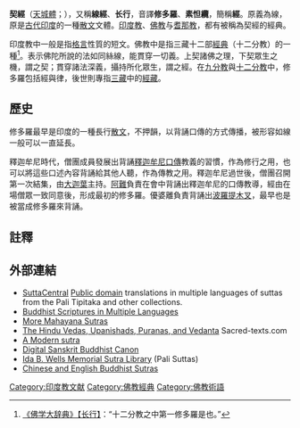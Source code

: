 '''契經'''（[[天城體|天城體]]{{lang-sa|सूत्र|{{IAST|sūtra}}}}；{{lang-pi|sutta}}），又稱'''線經'''、'''长行'''，音譯'''修多羅'''、'''素怛纜'''，簡稱'''經'''。原義為線，原是[[古代印度|古代印度]]的一種[[散文|散文]]文體。[[印度教|印度教]]、[[佛教|佛教]]与[[耆那教|耆那教]]，都有被稱為契經的經典。

印度教中一般是指[[格言|格言]]性質的短文。佛教中是指三藏十二部[[佛經|經典]]（十二分教）的一種<ref>[[:s:佛學大辭典/長行|《佛学大辞典》【长行】]]：“十二分教之中第一修多羅是也。”</ref>。表示佛陀所說的法如同絲線，能貫穿一切義。上契諸佛之理，下契眾生之機，謂之契；貫穿諸法深義，攝持所化眾生，謂之經。在[[九分教|九分教]]與[[十二分教|十二分教]]中，修多羅包括經與律，後世則專指[[三藏|三藏]]中的[[經藏|經藏]]。

==歷史==
修多羅最早是印度的一種長行[[散文|散文]]，不押韻，以背誦口傳的方式傳播，被形容如線一般可以一直延長。

釋迦牟尼時代，僧團成員發展出背誦[[佛言|釋迦牟尼口傳]]教義的習慣，作為修行之用，也可以將這些口述內容背誦給其他人聽，作為傳教之用。釋迦牟尼過世後，僧團召開第一次結集，由[[大迦葉|大迦葉]]主持。[[阿難|阿難]]負責在會中背誦出釋迦牟尼的口傳教導，經由在場僧眾一致同意後，形成最初的修多羅。優婆離負責背誦出[[波羅提木叉|波羅提木叉]]，最早也是被當成修多羅來背誦。
==註釋==
{{reflist}}

==外部連結==
*[https://suttacentral.net/ SuttaCentral] {{Wayback|url=https://suttacentral.net/ |date=20201207144455 }} [[Public_domain|Public domain]] translations in multiple languages of suttas from the Pali Tipitaka and other collections.
*[https://web.archive.org/web/20180324130422/http://www.fodian.net/world/ Buddhist Scriptures in Multiple Languages]
*[https://web.archive.org/web/20061013103603/http://web.singnet.com.sg/~alankhoo/Buddhism.htm#Sutras More Mahayana Sutras]
*[http://www.sacred-texts.com/hin/index.htm The Hindu Vedas, Upanishads, Puranas, and Vedanta] {{Wayback|url=http://www.sacred-texts.com/hin/index.htm |date=20180709224417 }} Sacred-texts.com
*[http://www.ece.lsu.edu/kak/sutra.pdf A Modern sutra] {{Wayback|url=http://www.ece.lsu.edu/kak/sutra.pdf |date=20090923124046 }}
*[https://web.archive.org/web/20080511222056/http://www.uwest.edu/sanskritcanon/index.html Digital Sanskrit Buddhist Canon]
*[http://www.buddhistinformation.com/ida_b_wells_memorial_sutra_library/ Ida B. Wells Memorial Sutra Library] {{Wayback|url=http://www.buddhistinformation.com/ida_b_wells_memorial_sutra_library/ |date=20060826164414 }} (Pali Suttas)
*[http://thecompassionnetwork.org/tripitaka-lists/ Chinese and English Buddhist Sutras] {{Wayback|url=http://thecompassionnetwork.org/tripitaka-lists/ |date=20201202085024 }}

{{tsl|en|template:Indian Philosophy}}
{{佛教主题}}
{{印度神话}}

{{Authority control}}
{{DEFAULTSORT:Sutra}}
[[Category:印度教文献|Category:印度教文献]]
[[Category:佛教經典|Category:佛教經典]]
[[Category:佛教術語|Category:佛教術語]]